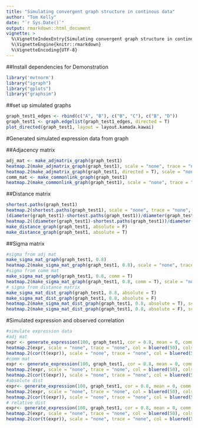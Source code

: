 ```yaml
---
title: "Simulating convergent graph structure in continous data"
author: "Tom Kelly"
date: "`r Sys.Date()`"
output: rmarkdown::html_document
vignette: >
  %\VignetteIndexEntry{Simulating convergent graph structure in continous data}
  %\VignetteEngine{knitr::rmarkdown}
  %\VignetteEncoding{UTF-8}
---
```


##Install dependencies for Demonstration

```r
library('mvtnorm')
library("igraph")
library("gplots")
library("graphsim")
```

##set up simulated graphs

```r
graph_test1_edges <- rbind(c("A", "B"), c("B", "C"), c("B", "D"))
graph_test1 <- graph.edgelist(graph_test1_edges, directed = T)
plot_directed(graph_test1, layout = layout.kamada.kawai)
```

#Generated simulated expression data from graph

##Adjacency matrix

```r
adj_mat <- make_adjmatrix_graph(graph_test1)
heatmap.2(make_adjmatrix_graph(graph_test1), scale = "none", trace = "none", col = colorpanel(3, "grey75", "white", "blue"), colsep = 1:4, rowsep = 1:4)
heatmap.2(make_adjmatrix_graph(graph_test1, directed = T), scale = "none", trace = "none", col = colorpanel(3, "grey75", "white", "blue"), colsep = 1:4, rowsep = 1:4)
comm_mat <- make_commonlink_graph(graph_test1)
heatmap.2(make_commonlink_graph(graph_test1), scale = "none", trace = "none", col = bluered(50), colsep = 1:4, rowsep = 1:4)
```

##Distance matrix

```r
shortest.paths(graph_test1)
heatmap.2(shortest.paths(graph_test1), scale = "none", trace = "none", col = bluered(50), colsep = 1:4, rowsep = 1:4)
(diameter(graph_test1)-shortest.paths(graph_test1))/diameter(graph_test1)
heatmap.2((diameter(graph_test1)-shortest.paths(graph_test1))/diameter(graph_test1), scale = "none", trace = "none", col = bluered(50), colsep = 1:4, rowsep = 1:4)
make_distance_graph(graph_test1, absolute = F)
make_distance_graph(graph_test1, absolute = T)
```

##Sigma matrix

```r
#sigma from adj mat
make_sigma_mat_graph(graph_test1, 0.8)
heatmap.2(make_sigma_mat_graph(graph_test1, 0.8), scale = "none", trace = "none", col = bluered(50), colsep = 1:4, rowsep = 1:4)
#sigma from comm mat
make_sigma_mat_graph(graph_test1, 0.8, comm = T)
heatmap.2(make_sigma_mat_graph(graph_test1, 0.8, comm = T), scale = "none", trace = "none", col = bluered(50), colsep = 1:4, rowsep = 1:4)
# sigma from distance matrix
make_sigma_mat_dist_graph(graph_test1, 0.8, absolute = T)
make_sigma_mat_dist_graph(graph_test1, 0.8, absolute = F)
heatmap.2(make_sigma_mat_dist_graph(graph_test1, 0.8, absolute = T), scale = "none", trace = "none", col = bluered(50), colsep = 1:4, rowsep = 1:4)
heatmap.2(make_sigma_mat_dist_graph(graph_test1, 0.8, absolute = F), scale = "none", trace = "none", col = bluered(50), colsep = 1:4, rowsep = 1:4)
```

#Simulated expression and observed correlation

```r
#simulate expression data
#adj mat
expr <- generate_expression(100, graph_test1, cor = 0.8, mean = 0, comm =F) # unable to generate from adj mat ## fixed with positive definite correction
heatmap.2(expr, scale = "none", trace = "none", col = bluered(50), colsep = 1:4, rowsep = 1:4)
heatmap.2(cor(t(expr)), scale = "none", trace = "none", col = bluered(50), colsep = 1:4, rowsep = 1:4)
#comm mat
expr <- generate_expression(100, graph_test1, cor = 0.8, mean = 0, comm =T) #expression from comm mat
heatmap.2(expr, scale = "none", trace = "none", col = bluered(50), colsep = 1:4, rowsep = 1:4)
heatmap.2(cor(t(expr)), scale = "none", trace = "none", col = bluered(50), colsep = 1:4, rowsep = 1:4)
#absolute dist
expr<- generate_expression(100, graph_test1, cor = 0.8, mean = 0, comm = F, dist = T, absolute = T) # unable to generate from adj mat ## fixed PD
heatmap.2(expr, scale = "none", trace = "none", col = bluered(50), colsep = 1:4, rowsep = 1:4)
heatmap.2(cor(t(expr)), scale = "none", trace = "none", col = bluered(50), colsep = 1:4, rowsep = 1:4)
# relative dist
expr<- generate_expression(100, graph_test1, cor = 0.8, mean = 0, comm = F, dist = T, absolute = F)
heatmap.2(expr, scale = "none", trace = "none", col = bluered(50), colsep = 1:4, rowsep = 1:4)
heatmap.2(cor(t(expr)), scale = "none", trace = "none", col = bluered(50), colsep = 1:4, rowsep = 1:4)
```
